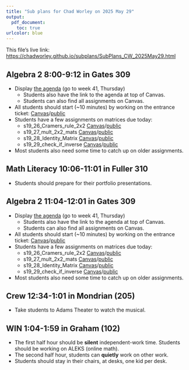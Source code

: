 ```yaml
---
title: "Sub plans for Chad Worley on 2025 May 29"
output: 
  pdf_document:
    toc: true
urlcolor: blue
---
```


This file's live link: [https://chadworley.github.io/subplans/SubPlans_CW_2025May29.html](https://chadworley.github.io/subplans/SubPlans_CW_2025May29.html)

## Algebra 2 8:00-9:12 in Gates 309

* Display [the agenda](https://chadworley.github.io/a2/weekly_a2.html#unit-18-exponential-equations-and-logarithms) (go to week 41, Thursday)
    * Students also have the link to the agenda at top of Canvas.
    * Students can also find all assignments on Canvas.
* All students should start (~10 minutes) by working on the entrance ticket: [Canvas](https://bart.instructure.com/courses/1314/quizzes/3084)/[public](https://chadworley.github.io/a2/ET2/ET_160.html)
* Students have a few assignments on matrices due today:
    * s19_26_Cramers_rule_2x2 [Canvas](https://bart.instructure.com/courses/1314/quizzes/3094)/[public](https://chadworley.github.io/a2/u19/outhtml/26_Cramers_rule_2x2.html)
    * s19_27_mult_2x2_mats [Canvas](https://bart.instructure.com/courses/1314/quizzes/3095)/[public](https://chadworley.github.io/a2/u19/outhtml/27_mult_2x2_mats.html)
    * s19_28_Identity_Matrix [Canvas](https://bart.instructure.com/courses/1314/quizzes/3096)/[public](https://chadworley.github.io/a2/u19/outhtml/28_Identity_Matrix.html)
    * s19_29_check_if_inverse [Canvas](https://bart.instructure.com/courses/1314/quizzes/3097)/[public](https://chadworley.github.io/a2/u19/outhtml/29_check_if_inverse.html)
* Most students also need some time to catch up on older assignments.


## Math Literacy 10:06-11:01 in Fuller 310

* Students should prepare for their portfolio presentations.

## Algebra 2 11:04-12:01 in Gates 309

* Display [the agenda](https://chadworley.github.io/a2/weekly_a2.html#unit-18-exponential-equations-and-logarithms) (go to week 41, Thursday)
    * Students also have the link to the agenda at top of Canvas.
    * Students can also find all assignments on Canvas.
* All students should start (~10 minutes) by working on the entrance ticket: [Canvas](https://bart.instructure.com/courses/1314/quizzes/3084)/[public](https://chadworley.github.io/a2/ET2/ET_160.html)
* Students have a few assignments on matrices due today:
    * s19_26_Cramers_rule_2x2 [Canvas](https://bart.instructure.com/courses/1314/quizzes/3094)/[public](https://chadworley.github.io/a2/u19/outhtml/26_Cramers_rule_2x2.html)
    * s19_27_mult_2x2_mats [Canvas](https://bart.instructure.com/courses/1314/quizzes/3095)/[public](https://chadworley.github.io/a2/u19/outhtml/27_mult_2x2_mats.html)
    * s19_28_Identity_Matrix [Canvas](https://bart.instructure.com/courses/1314/quizzes/3096)/[public](https://chadworley.github.io/a2/u19/outhtml/28_Identity_Matrix.html)
    * s19_29_check_if_inverse [Canvas](https://bart.instructure.com/courses/1314/quizzes/3097)/[public](https://chadworley.github.io/a2/u19/outhtml/29_check_if_inverse.html)
* Most students also need some time to catch up on older assignments.

## Crew 12:34-1:01 in Mondrian (205)

* Take students to Adams Theater to watch the musical.

## WIN 1:04-1:59 in Graham (102)

* The first half hour should be **silent** independent-work time. Students should be working on ALEKS (online math).
* The second half hour, students can **quietly** work on other work.
* Students should stay in their chairs, at desks, one kid per desk.







